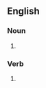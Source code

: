 {{also|Hotdogs|hot dogs|hot-dogs|Hot Dogs}}

==English==

===Noun===
{{head|en|noun form}}

# {{plural of|hotdog|lang=en}}

===Verb===
{{head|en|verb form}}

# {{en-third-person singular of|hotdog}}